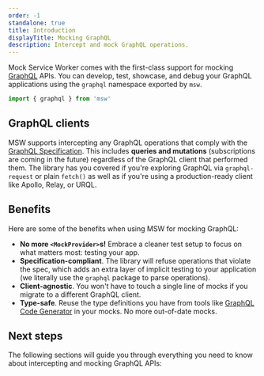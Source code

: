 ```yaml
---
order: -1
standalone: true
title: Introduction
displayTitle: Mocking GraphQL
description: Intercept and mock GraphQL operations.
---
```


Mock Service Worker comes with the first-class support for mocking [GraphQL](https://graphql.org/) APIs. You can develop, test, showcase, and debug your GraphQL applications using the `graphql` namespace exported by `msw`.

```ts
import { graphql } from 'msw'
```

## GraphQL clients

MSW supports intercepting any GraphQL operations that comply with the [GraphQL Specification](https://spec.graphql.org/October2021/). This includes **queries and mutations** (subscriptions are coming in the future) regardless of the GraphQL client that performed them. The library has you covered if you're exploring GraphQL via `graphql-request` or plain `fetch()` as well as if you're using a production-ready client like Apollo, Relay, or URQL.

## Benefits

Here are some of the benefits when using MSW for mocking GraphQL:

- **No more `<MockProvider>`s!** Embrace a cleaner test setup to focus on what matters most: testing your app.
- **Specification-compliant**. The library will refuse operations that violate the spec, which adds an extra layer of implicit testing to your application (we literally use the `graphql` package to parse operations).
- **Client-agnostic**. You won't have to touch a single line of mocks if you migrate to a different GraphQL client.
- **Type-safe**. Reuse the type definitions you have from tools like [GraphQL Code Generator](https://the-guild.dev/graphql/codegen) in your mocks. No more out-of-date mocks.

## Next steps

The following sections will guide you through everything you need to know about intercepting and mocking GraphQL APIs:


<div className="grid md:grid-cols-2 gap-x-8">
  <PageCard
    icon={GraphQLIcon}
    url="/docs/graphql/interception/"
    title="Intercepting operations"
    description="Learn how to intercept GraphQL operations."
  />
  <PageCard
    icon={GraphQLIcon}
    url="/docs/graphql/mocking/"
    title="Mocking responses"
    description="Learn how to mock GraphQL responses."
  />
</div>
